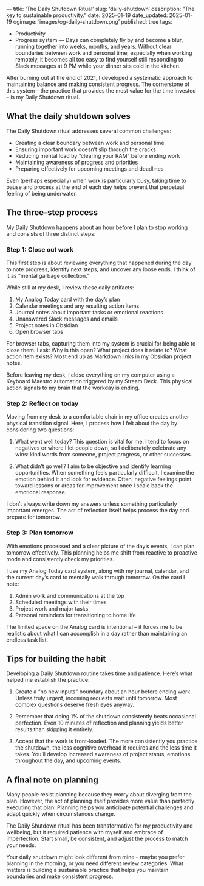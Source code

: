 —
title: ‘The Daily Shutdown Ritual’
slug: ‘daily-shutdown’
description: “The key to sustainable productivity.”
date: 2025-01-19
date_updated: 2025-01-19
ogimage: ‘images/og-daily-shutdown.png’
published: true
tags:
  - Productivity
  - Progress system
—
Days can completely fly by and become a blur, running together into weeks, months, and years. Without clear boundaries between work and personal time, especially when working remotely, it becomes all too easy to find yourself still responding to Slack messages at 9 PM while your dinner sits cold in the kitchen.

After burning out at the end of 2021, I developed a systematic approach to maintaining balance and making consistent progress. The cornerstone of this system – the practice that provides the most value for the time invested – is my Daily Shutdown ritual.

## What the daily shutdown solves

The Daily Shutdown ritual addresses several common challenges:
- Creating a clear boundary between work and personal time
- Ensuring important work doesn’t slip through the cracks
- Reducing mental load by “clearing your RAM” before ending work
- Maintaining awareness of progress and priorities
- Preparing effectively for upcoming meetings and deadlines

Even (perhaps especially) when work is particularly busy, taking time to pause and process at the end of each day helps prevent that perpetual feeling of being underwater.

## The three-step process

My Daily Shutdown happens about an hour before I plan to stop working and consists of three distinct steps:

### Step 1: Close out work

This first step is about reviewing everything that happened during the day to note progress, identify next steps, and uncover any loose ends. I think of it as “mental garbage collection.”

While still at my desk, I review these daily artifacts:

1. My Analog Today card with the day’s plan
2. Calendar meetings and any resulting action items
3. Journal notes about important tasks or emotional reactions
4. Unanswered Slack messages and emails
5. Project notes in Obsidian
6. Open browser tabs

For browser tabs, capturing them into my system is crucial for being able to close them. I ask: Why is this open? What project does it relate to? What action item exists? Most end up as Markdown links in my Obsidian project notes.

Before leaving my desk, I close everything on my computer using a Keyboard Maestro automation triggered by my Stream Deck. This physical action signals to my brain that the workday is ending.

### Step 2: Reflect on today

Moving from my desk to a comfortable chair in my office creates another physical transition signal. Here, I process how I felt about the day by considering two questions:

1. What went well today?
This question is vital for me. I tend to focus on negatives or where I let people down, so I deliberately celebrate any wins: kind words from someone, project progress, or other successes.

2. What didn’t go well?
I aim to be objective and identify learning opportunities. When something feels particularly difficult, I examine the emotion behind it and look for evidence. Often, negative feelings point toward lessons or areas for improvement once I scale back the emotional response.

I don’t always write down my answers unless something particularly important emerges. The act of reflection itself helps process the day and prepare for tomorrow.

### Step 3: Plan tomorrow

With emotions processed and a clear picture of the day’s events, I can plan tomorrow effectively. This planning helps me shift from reactive to proactive mode and consistently check my priorities.

I use my Analog Today card system, along with my journal, calendar, and the current day’s card to mentally walk through tomorrow. On the card I note:

1. Admin work and communications at the top
2. Scheduled meetings with their times
3. Project work and major tasks
4. Personal reminders for transitioning to home life

The limited space on the Analog card is intentional – it forces me to be realistic about what I can accomplish in a day rather than maintaining an endless task list.

## Tips for building the habit

Developing a Daily Shutdown routine takes time and patience. Here’s what helped me establish the practice:

1. Create a “no new inputs” boundary about an hour before ending work. Unless truly urgent, incoming requests wait until tomorrow. Most complex questions deserve fresh eyes anyway.

2. Remember that doing 1% of the shutdown consistently beats occasional perfection. Even 10 minutes of reflection and planning yields better results than skipping it entirely.

3. Accept that the work is front-loaded. The more consistently you practice the shutdown, the less cognitive overhead it requires and the less time it takes. You’ll develop increased awareness of project status, emotions throughout the day, and upcoming events.

## A final note on planning

Many people resist planning because they worry about diverging from the plan. However, the act of planning itself provides more value than perfectly executing that plan. Planning helps you anticipate potential challenges and adapt quickly when circumstances change.

The Daily Shutdown ritual has been transformative for my productivity and wellbeing, but it required patience with myself and embrace of imperfection. Start small, be consistent, and adjust the process to match your needs.

Your daily shutdown might look different from mine – maybe you prefer planning in the morning, or you need different review categories. What matters is building a sustainable practice that helps you maintain boundaries and make consistent progress.